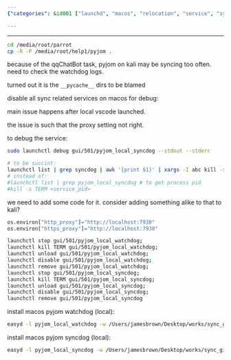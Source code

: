 ```yaml
---
{"categories": &id001 ["launchd", "macos", "relocation", "service", "system manage"], "category": "Troubleshooting", "date": "2022-08-11 06:41:13", "description": "This article provides a step-by-step guide on how to troubleshoot and fix issues related to pyjom's location on macOS. It covers the process of disabling sync-related services, installing pyjom watchdog and syncdog services locally, and offers solutions for common problems encountered during this process.", "tags": *id001, "title": "Copy Symlink itself to change pyjom's location, install easyd services for macos local pyjom watchdog"}

---
```


------
```bash
cd /media/root/parrot
cp -R -P /media/root/help1/pyjom .

```

because of the qqChatBot task, pyjom on kali may be syncing too often. need to check the watchdog logs.

turned out it is the `__pycache__` dirs to be blamed

disable all sync related services on macos for debug:

main issue happens after local vscode launched.

the issue is such that the proxy setting not right.

to debug the service:
```bash
sudo launchctl debug gui/501/pyjom_local_syncdog --stdout --stderr

```
```bash
# to be succint:
launchctl list | grep syncdog | awk '{print $1}' | xargs -I abc kill -s TERM abc
# instead of:
#launchctl list | grep pyjom_local_syncdog # to get process pid
#kill -s TERM <service_pid>

```

we need to add some code for it. consider adding something alike to that to kali?
```python
os.environ["http_proxy"]="http://localhost:7930"
os.environ["https_proxy"]="http://localhost:7930"

```
```bash
launchctl stop gui/501/pyjom_local_watchdog;
launchctl kill TERM gui/501/pyjom_local_watchdog;
launchctl unload gui/501/pyjom_local_watchdog;
launchctl disable gui/501/pyjom_local_watchdog;
launchctl remove gui/501/pyjom_local_watchdog;
launchctl stop gui/501/pyjom_local_syncdog;
launchctl kill TERM gui/501/pyjom_local_syncdog;
launchctl unload gui/501/pyjom_local_syncdog;
launchctl disable gui/501/pyjom_local_syncdog;
launchctl remove gui/501/pyjom_local_syncdog

```

install macos pyjom watchdog (local):
```bash
easyd -l pyjom_local_watchdog -w /Users/jamesbrown/Desktop/works/sync_git_repos -- /usr/bin/python3 /Users/jamesbrown/Desktop/works/sync_git_repos/watchdog_macos.py

```

install macos pyjom syncdog (local):
```bash
easyd -l pyjom_local_syncdog -w /Users/jamesbrown/Desktop/works/sync_git_repos -- /usr/bin/python3 /Users/jamesbrown/Desktop/works/sync_git_repos/syncdog_macos.py

```

